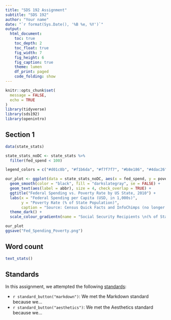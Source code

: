 ```yaml
---
title: "SDS 192 Assignment"
subtitle: "SDS 192"
author: "Your name"
date: "`r format(Sys.Date(), '%B %e, %Y')`"
output: 
  html_document:
    toc: true
    toc_depth: 2
    toc_float: true
    fig_width: 7
    fig_height: 6
    fig_caption: true
    theme: lumen
    df_print: paged
    code_folding: show
---
```


```r
knitr::opts_chunk$set(
  message = FALSE,
  echo = TRUE
)
library(tidyverse)
library(sds192)
library(openintro)
```

## Section 1

```r

data(state_stats)

state_stats_noDC <- state_stats %>%
  filter(fed_spend < 100) 

legend_colors = c("#d01c8b", "#f1b6da", "#f7f7f7", "#b8e186", "#4dac26")

our_plot <- ggplot(data = state_stats_noDC, aes(x = fed_spend, y = poverty, color = soc_sec)) +
  geom_smooth(color = "black", fill = "darkslategray", se = FALSE) + 
  geom_text(aes(label = abbr), size = 4, check_overlap = TRUE) + 
  ggtitle("Federal Spending vs. Poverty Rate by US State, 2010") + 
  labs(x = "Federal Spending per Capita (USD, in 1,000s)", 
       y = "Poverty Rate (% of State Population)", 
       caption = "Source: Census Quick Facts and InfoChimps (no longer available as of 2020)") + 
  theme_dark() + 
  scale_colour_gradientn(name = "Social Security Recipients \n(% of State Population)", colors = legend_colors) 

our_plot
ggsave("Fed_Spending_Poverty.png")

```






## Word count

```r
text_stats()
```

## Standards

In this assignment, we attempted the following [standards](https://beanumber.github.io/sds192/standards.html):

- `r standard_button("markdown")`: We met the Markdown standard because we...
- `r standard_button("aesthetics")`: We met the Aesthetics standard because we...


